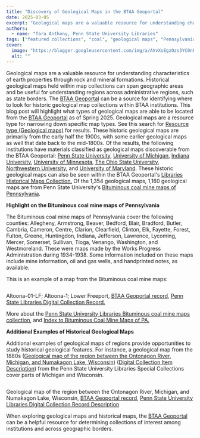 ```yaml
---
title: "Discovery of Geological Maps in the BTAA Geoportal"
date: 2025-03-05
excerpt: "Geological maps are a valuable resource for understanding characteristics of earth properties through rock and mineral formations."
authors:
  - name: "Tara Anthony, Penn State University Libraries"
tags: ["featured collections", "coal", "geological maps", "Pennsylvania"]
cover:
  image: "https://blogger.googleusercontent.com/img/a/AVvXsEgzOzs3YC0nFzqS6S58wk3UmE6eb3apePFReRiBjMw9YcsEHz7qaZDFT6QqkANx2XN8LtKl2oSUvTBYaWGAdHvBCA1BKOrtTD9FHOefPH7FliUph84Fv5ZY2NvGJCAM70batXXLLn-J6TfE5MRlSU8OTuOCNdlLdjKgDAhGQmzZymSWRxoS27Kz2oao_VY=s320"
  alt: ""
---
```


Geological maps are a valuable resource for understanding characteristics of earth properties through rock and mineral formations. Historical geological maps held within map collections can span geographic areas and be useful for understanding regions across   administrative regions, such as state borders. The   [BTAA Geoportal](https://geo.btaa.org/) can be a source for identifying where to look for historic geological map collections within BTAA institutions. This blog post will highlight what types of geological maps are able to be located from the    [BTAA Geoportal](https://geo.btaa.org/) as of Spring 2025. Geological maps are a resource type for narrowing down specific map types. See this search for    [Resource type (Geological maps)](https://geo.btaa.org/?f%5Bgbl_resourceType_sm%5D%5B%5D=Geological+maps) for results. These historic geological maps are primarily from the early half the 1900s, with some earlier geological maps as well that date back to the mid-1800s. Of the results, the following institutions have materials   classified as geological maps discoverable from the BTAA Geoportal:   [Penn State University](https://geo.btaa.org/?f%5Bgbl_resourceType_sm%5D%5B%5D=Geological+maps&amp;f%5Bschema_provider_s%5D%5B%5D=Pennsylvania+State+University),   [University of Michigan](https://geo.btaa.org/?f%5Bgbl_resourceType_sm%5D%5B%5D=Geological+maps&amp;f%5Bschema_provider_s%5D%5B%5D=University+of+Michigan),   [Indiana University](https://geo.btaa.org/?f%5Bgbl_resourceType_sm%5D%5B%5D=Geological+maps&amp;f%5Bschema_provider_s%5D%5B%5D=Indiana+University),   [University of Minnesota](https://geo.btaa.org/?f%5Bgbl_resourceType_sm%5D%5B%5D=Geological+maps&amp;f%5Bschema_provider_s%5D%5B%5D=University+of+Minnesota),   [The Ohio State University](https://geo.btaa.org/?f%5Bgbl_resourceType_sm%5D%5B%5D=Geological+maps&amp;f%5Bschema_provider_s%5D%5B%5D=The+Ohio+State+University),   [Northwestern University](https://geo.btaa.org/?f%5Bgbl_resourceType_sm%5D%5B%5D=Geological+maps&amp;f%5Bschema_provider_s%5D%5B%5D=Northwestern+University), and   [University of Maryland](https://geo.btaa.org/?f%5Bgbl_resourceType_sm%5D%5B%5D=Geological+maps&amp;f%5Bschema_provider_s%5D%5B%5D=University+of+Maryland). These historic geological maps can also be seen within the BTAA Geoportal's    [Libraries Historical Maps Collection.](https://geo.btaa.org/catalog/64bd8c4c-8e60-4956-b43d-bdc3f93db488) Of the 1,354 geological maps, 1,160 geological maps are from Penn State University's    [Bituminous coal mine maps of Pennsylvania](https://geo.btaa.org/catalog/08d-03).

 

**Highlight on the Bituminous coal mine maps of Pennsylvania**

 

The Bituminous coal mine maps of Pennsylvania cover the following counties: Allegheny, Armstrong, Beaver, Bedford, Blair, Bradford, Butler, Cambria, Cameron, Centre, Clarion, Clearfield, Clinton, Elk, Fayette, Forest, Fulton, Greene, Huntingdon, Indiana, Jefferson,   Lawrence, Lycoming, Mercer, Somerset, Sullivan, Tioga, Venango, Washington, and Westmoreland. These were maps made by the Works Progress Administration during 1934-1938. Some information included on these maps include mine information, oil and gas wells, and   handprinted notes, as available.

 

This is an example of a map from the Bituminous coal mine maps:

  <a href="https://blogger.googleusercontent.com/img/a/AVvXsEgzOzs3YC0nFzqS6S58wk3UmE6eb3apePFReRiBjMw9YcsEHz7qaZDFT6QqkANx2XN8LtKl2oSUvTBYaWGAdHvBCA1BKOrtTD9FHOefPH7FliUph84Fv5ZY2NvGJCAM70batXXLLn-J6TfE5MRlSU8OTuOCNdlLdjKgDAhGQmzZymSWRxoS27Kz2oao_VY"><img alt="" src="https://blogger.googleusercontent.com/img/a/AVvXsEgzOzs3YC0nFzqS6S58wk3UmE6eb3apePFReRiBjMw9YcsEHz7qaZDFT6QqkANx2XN8LtKl2oSUvTBYaWGAdHvBCA1BKOrtTD9FHOefPH7FliUph84Fv5ZY2NvGJCAM70batXXLLn-J6TfE5MRlSU8OTuOCNdlLdjKgDAhGQmzZymSWRxoS27Kz2oao_VY=s320"/></a> 

Altoona-01-LF; Altoona-1; Lower Freeport,   [BTAA Geoportal record](https://geo.btaa.org/catalog/pstems_0052767067_altoona_01_lf),   [Penn State Libraries Digital Collection Record.](https://cdm17287.contentdm.oclc.org/digital/collection/wpamaps/id/2546)

 

More about the   [Penn State University Libraries Bituminous coal mine maps collection](https://libraries.psu.edu/about/collections/bituminous-coal-mine-maps-pennsylvania), and   [Index to Bituminous Coal Mine Maps of PA.](https://pennstate.maps.arcgis.com/apps/MapJournal/index.html?appid=9f8ceb9fe1fb40a788b2944771c8dc76)

 

**Additional Examples of Historical Geological Maps**

 

Additional examples of geological maps of regions provide opportunities to study historical geological features. For instance, a geological map from the 1880s ([Geological   map of the region between the Ontonagon River, Michigan, and Numakagon Lake, Wisconsin](https://geo.btaa.org/catalog/4eacf9fd-76d1-431e-811b-5d9666f66d33)) ([Digital   Collection Item Description](https://digital.libraries.psu.edu/digital/collection/maps1/id/30202)) from the Penn State University Libraries Special Collections cover parts of Michigan and Wisconsin.

  <a href="https://blogger.googleusercontent.com/img/a/AVvXsEgPiDjB_OcDTesOSRMdZ17i5KOD5dWWecdTqMLxUWDZlVadFIRtofZO48b2gCI-WXzFuwOTm5RwOtUrmRb6Bej-iCOuXYwDY-9KCvgyozvZRomjsIDh6t-qs1O5cH5fZ4iX5mBYF3BfbjaFYPGrXqaPwmeGXH1QcyJjlciare_qnwTKVb1R3JFMkaD2pR0"><img alt="" src="https://blogger.googleusercontent.com/img/a/AVvXsEgPiDjB_OcDTesOSRMdZ17i5KOD5dWWecdTqMLxUWDZlVadFIRtofZO48b2gCI-WXzFuwOTm5RwOtUrmRb6Bej-iCOuXYwDY-9KCvgyozvZRomjsIDh6t-qs1O5cH5fZ4iX5mBYF3BfbjaFYPGrXqaPwmeGXH1QcyJjlciare_qnwTKVb1R3JFMkaD2pR0=s320"/></a> 

Geological map of the region between the Ontonagon River, Michigan, and Numakagon Lake, Wisconsin,    [BTAA Geoportal record](https://geo.btaa.org/catalog/4eacf9fd-76d1-431e-811b-5d9666f66d33),   [Penn State University Libraries Digital Collection Record Description](https://digital.libraries.psu.edu/digital/collection/maps1/id/30202)

 

When exploring geological maps and historical maps, the   [BTAA Geoportal](https://geo.btaa.org/) can be a helpful resource for determining collections of interest among institutions and across geographic borders.
